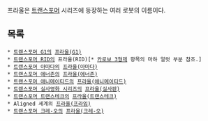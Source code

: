 프라울은 [[트랜스포머]] 시리즈에 등장하는 여러 로봇의 이름이다.

== 목록 ==
 * [[트랜스포머 G1]]의 [[프라울(G1)]]
 * [[트랜스포머 RID]]의 프라울(RID)[* [[카로보 3형제]] 항목의 마하 얼럿 부분 참조.]
 * [[트랜스포머 아마다]]의 [[프라울(아마다)]]
 * [[트랜스포머 에너존]]의 [[프라울(에너존)]]
 * [[트랜스포머 애니메이티드]]의 [[프라울(애니메이티드)]]
 * [[트랜스포머 실사영화 시리즈]]의 [[프라울(실사판)]]
 * [[트랜스포머 트랜스테크]]의 [[프라울(트랜스테크)]]
 * Aligned 세계의 [[프라울(프라임)]]
 * [[트랜스포머 크레-오]]의 [[프라울(크레-오)]]
